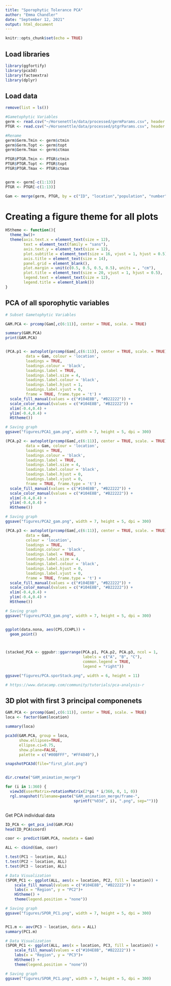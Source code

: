 ```yaml
---
title: "Sporophytic Tolerance PCA"
author: "Emma Chandler"
date: "September 12, 2021"
output: html_document
---
```


```r
knitr::opts_chunk$set(echo = TRUE)
```

## Load libraries
```r

library(ggfortify)
library(pca3d)
library(factoextra)
library(dplyr)

```

## Load data
```r
remove(list = ls())

#Gametophytic Variables
germ <- read.csv("~/Horsenettle/data/processed/germParams.csv", header = TRUE)
PTGR <- read.csv("~/Horsenettle/data/processed/ptgrParams.csv", header = TRUE)

#Rename
germ$Germ.Tmin <- germ$ctmin
germ$Germ.Topt <- germ$topt
germ$Germ.Tmax <- germ$ctmax

PTGR$PTGR.Tmin <- PTGR$ctmin
PTGR$PTGR.Topt <- PTGR$topt
PTGR$PTGR.Tmax <- PTGR$ctmax


germ <- germ[-c(1:13)]
PTGR <- PTGR[-c(1:13)]

Gam <- merge(germ, PTGR, by = c("ID", "location","population", "number", "ramet"), all.x = TRUE, all = TRUE)

```

# Creating a figure theme for all plots
```r
HStheme <- function(){            
  theme_bw()+                          
  theme(axis.text.x = element_text(size = 12), 
        text = element_text(family = "sans"), 
        axis.text.y = element_text(size = 12),
        plot.subtitle = element_text(size = 16, vjust = 1, hjust = 0.5),
        axis.title = element_text(size = 14),
        panel.grid = element_blank(),
        plot.margin = unit(c(0.5, 0.5, 0.5, 0.5), units = , "cm"),
        plot.title = element_text(size = 20, vjust = 1, hjust = 0.5),
        legend.text = element_text(size = 12),
        legend.title = element_blank())
}
```



## PCA of all sporophytic variables
```r
# Subset Gametophytic Variables

GAM.PCA <- prcomp(Gam[,c(6:11)], center = TRUE, scale. = TRUE)

summary(GAM.PCA)
print(GAM.PCA)


(PCA.p1 <- autoplot(prcomp(Gam[,c(6:11)], center = TRUE, scale. = TRUE), 
         data = Gam, colour = 'location', 
         loadings = TRUE, 
         loadings.colour = 'black',
         loadings.label = TRUE, 
         loadings.label.size = 4, 
         loadings.label.colour = 'black', 
         loadings.label.hjust = 1, 
         loadings.label.vjust = 0,
         frame = TRUE, frame.type = 't') +
  scale_fill_manual(values = c("#104E8B", "#B22222")) +
  scale_color_manual(values = c("#104E8B", "#B22222")) +
  xlim(-0.4,0.4) +
  ylim(-0.4,0.4) +
  HStheme())

# Saving graph
ggsave("figures/PCA1_gam.png", width = 7, height = 5, dpi = 300)

(PCA.p2 <- autoplot(prcomp(Gam[,c(6:11)], center = TRUE, scale. = TRUE), x=2, y=3, 
         data = Gam, colour = 'location', 
         loadings = TRUE, 
         loadings.colour = 'black',
         loadings.label = TRUE, 
         loadings.label.size = 4, 
         loadings.label.colour = 'black', 
         loadings.label.hjust = 0, 
         loadings.label.vjust = 0,
         frame = TRUE, frame.type = 't') +
  scale_fill_manual(values = c("#104E8B", "#B22222")) +
  scale_color_manual(values = c("#104E8B", "#B22222")) +
  xlim(-0.4,0.4) +
  ylim(-0.4,0.4) +
  HStheme())

# Saving graph
ggsave("figures/PCA2_gam.png", width = 7, height = 5, dpi = 300)

(PCA.p3 <- autoplot(prcomp(Gam[,c(6:11)], center = TRUE, scale. = TRUE), x=1, y=3, 
         data = Gam, 
         colour = 'location', 
         loadings = TRUE, 
         loadings.colour = 'black',
         loadings.label = TRUE, 
         loadings.label.size = 4, 
         loadings.label.colour = 'black', 
         loadings.label.hjust = 0, 
         loadings.label.vjust = 0,
         frame = TRUE, frame.type = 't') +
  scale_fill_manual(values = c("#104E8B", "#B22222")) +
  scale_color_manual(values = c("#104E8B", "#B22222")) +
  xlim(-0.4,0.4) +
  ylim(-0.4,0.4) +
  HStheme())

# Saving graph
ggsave("figures/PCA3_gam.png", width = 7, height = 5, dpi = 300)


ggplot(data.nona, aes(CPS,CCHPL)) +
  geom_point()



(stacked_PCA <- ggpubr::ggarrange(PCA.p1, PCA.p2, PCA.p3, ncol = 1,
                                  labels = c("A", "B", "C"),
                                  common.legend = TRUE, 
                                  legend = "right"))

ggsave("figures/PCA.sporStack.png", width = 6, height = 11)

# https://www.datacamp.com/community/tutorials/pca-analysis-r
```


## 3D plot with first 3 principal componenets
```r

GAM.PCA <- prcomp(Gam[,c(6:11)], center = TRUE, scale. = TRUE)
loca <- factor(Gam$location)

summary(loca)

pca3d(GAM.PCA, group = loca, 
      show.ellipses=TRUE, 
      ellipse.ci=0.75, 
      show.plane=FALSE, 
      palette = c("#00BFFF", "#FF4040"),)

snapshotPCA3d(file="first_plot.png")


dir.create("GAM_animation_merge")

for (i in 1:360) {
  view3d(userMatrix=rotationMatrix(2*pi * i/360, 0, 1, 0))
  rgl.snapshot(filename=paste("GAM_animation_merge/frame-",
                              sprintf("%03d", i), ".png", sep=""))}



```


Get PCA individual data
```r
ID_PCA <- get_pca_ind(GAM.PCA)
head(ID_PCA$coord)

coor <- predict(GAM.PCA, newdata = Gam)

ALL <- cbind(Gam, coor)

t.test(PC1 ~ location, ALL)
t.test(PC2 ~ location, ALL)
t.test(PC3 ~ location, ALL)

# Data Visualization
(SPOR_PC1 <- ggplot(ALL, aes(x = location, PC2, fill = location)) +     geom_boxplot(alpha = 0.8) +
    scale_fill_manual(values = c("#104E8B", "#B22222")) +
    labs(x = "Region", y = "PC2")+
    HStheme() +
    theme(legend.position = "none"))

# Saving graph
ggsave("figures/SPOR_PC1.png", width = 7, height = 5, dpi = 300)


PC1.m <- aov(PC3 ~ location, data = ALL)
summary(PC1.m)

# Data Visualization
(SPOR_PC1 <- ggplot(ALL, aes(x = location, PC3, fill = location)) +     geom_boxplot(alpha = 0.8) +
    scale_fill_manual(values = c("#104E8B", "#B22222")) +
    labs(x = "Region", y = "PC3")+
    HStheme() +
    theme(legend.position = "none"))

# Saving graph
ggsave("figures/SPOR_PC1.png", width = 7, height = 5, dpi = 300)

```









